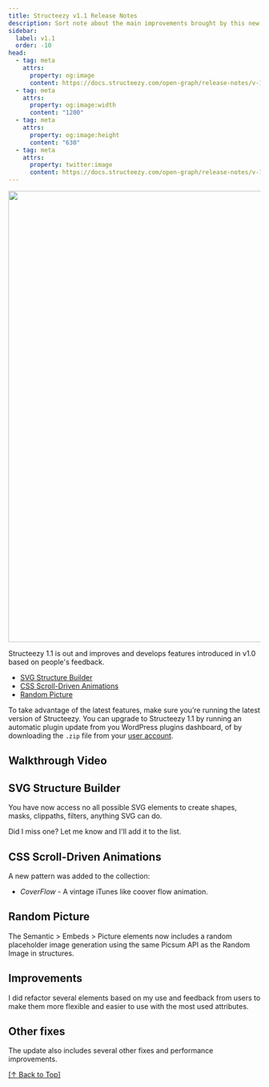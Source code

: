 ```yaml
---
title: Structeezy v1.1 Release Notes
description: Sort note about the main improvements brought by this new version.
sidebar:
  label: v1.1
  order: -10
head:
  - tag: meta
    attrs:
      property: og:image
      content: https://docs.structeezy.com/open-graph/release-notes/v-1-1-0.png
  - tag: meta
    attrs:
      property: og:image:width
      content: "1200"
  - tag: meta
    attrs:
      property: og:image:height
      content: "630"
  - tag: meta
    attrs:
      property: twitter:image
      content: https://docs.structeezy.com/open-graph/release-notes/v-1-1-0.png
---
```


<Image
      src={release}
      alt=""
      format="avif"
      quality="mid"
      width="900"
    />

Structeezy 1.1 is out and improves and develops features introduced in v1.0 based on people's feedback.

- [SVG Structure Builder](#svg-structure-builder)
- [CSS Scroll-Driven Animations](#css-scroll-driven-animations)
- [Random Picture](#random-picture)

To take advantage of the latest features, make sure you’re running the latest version of Structeezy. You can upgrade to Structeezy 1.1 by running an automatic plugin update from you WordPress plugins dashboard, of by downloading the `.zip` file from your [user account](https://structeezy.com/my-account/).

## Walkthrough Video

<Youtube  id="GQjL_Lq1YDE"/>

## SVG Structure Builder

You have now access no all possible SVG elements to create shapes, masks, clippaths, filters, anything SVG can do.

Did I miss one? Let me know and I'll add it to the list.

## CSS Scroll-Driven Animations

A new pattern was added to the collection:
* *CoverFlow* - A vintage iTunes like coover flow animation.

## Random Picture

The Semantic > Embeds > Picture elements now includes a random placeholder image generation using the same Picsum API as the Random Image in structures.

## Improvements

I did refactor several elements based on my use and feedback from users to make them more flexible and easier to use with the most used attributes. 

## Other fixes

The update also includes several other fixes and performance improvements.

[[↑ Back to Top]](#top)